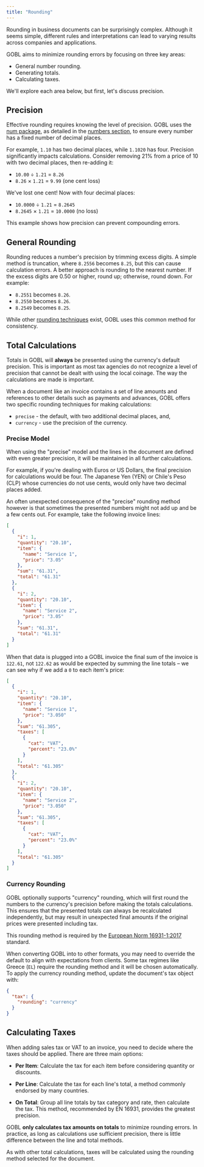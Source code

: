 ```yaml
---
title: "Rounding"
---
```


Rounding in business documents can be surprisingly complex. Although it seems simple, different rules and interpretations can lead to varying results across companies and applications.

GOBL aims to minimize rounding errors by focusing on three key areas:

* General number rounding.
* Generating totals.
* Calculating taxes.

We'll explore each area below, but first, let's discuss precision.

## Precision

Effective rounding requires knowing the level of precision. GOBL uses the [num package](https://github.com/invopop/gobl/tree/main/num), as detailed in the [numbers section](/overview/numbers), to ensure every number has a fixed number of decimal places.

For example, `1.10` has two decimal places, while `1.1020` has four. Precision significantly impacts calculations. Consider removing 21% from a price of 10 with two decimal places, then re-adding it:

* `10.00` ÷ `1.21` = `8.26`
* `8.26` × `1.21` = `9.99` (one cent loss)

We've lost one cent! Now with four decimal places:

* `10.0000` ÷ `1.21` = `8.2645`
* `8.2645` × `1.21` = `10.0000` (no loss)

This example shows how precision can prevent compounding errors.

## General Rounding

Rounding reduces a number's precision by trimming excess digits. A simple method is truncation, where `8.2556` becomes `8.25`, but this can cause calculation errors. A better approach is rounding to the nearest number. If the excess digits are 0.50 or higher, round up; otherwise, round down. For example:

* `8.2551` becomes `8.26`.
* `8.2550` becomes `8.26`.
* `8.2549` becomes `8.25`.

While other [rounding techniques](https://en.wikipedia.org/wiki/Rounding) exist, GOBL uses this common method for consistency.

## Total Calculations

Totals in GOBL will **always** be presented using the currency's default precision. This is important as most tax agencies do not recognize a level of precision that cannot be dealt with using the local coinage. The way the calculations are made is important.

When a document like an invoice contains a set of line amounts and references to other details such as payments and advances, GOBL offers two specific rounding techniques for making calculations:

* `precise` - the default, with two additional decimal places, and,
* `currency` - use the precision of the currency.

### Precise Model

When using the "precise" model and the lines in the document are defined with even greater precision, it will be maintained in all further calculations.

For example, if you're dealing with Euros or US Dollars, the final precision for calculations would be four. The Japanese Yen (YEN) or Chile's Peso (CLP) whose currencies do not use cents, would only have two decimal places added.

An often unexpected consequence of the "precise" rounding method however is that sometimes the presented numbers might not add up and be a few cents out. For example, take the following invoice lines:

```json
[
  {
    "i": 1,
    "quantity": "20.10",
    "item": {
      "name": "Service 1",
      "price": "3.05"
    },
    "sum": "61.31",
    "total": "61.31"
  },
  {
    "i": 2,
    "quantity": "20.10",
    "item": {
      "name": "Service 2",
      "price": "3.05"
    },
    "sum": "61.31",
    "total": "61.31"
  }
]
```

When that data is plugged into a GOBL invoice the final sum of the invoice is `122.61`, not `122.62` as would be expected by summing the line totals – we can see why if we add a `0` to each item's price:

```json
[
  {
    "i": 1,
    "quantity": "20.10",
    "item": {
      "name": "Service 1",
      "price": "3.050"
    },
    "sum": "61.305",
    "taxes": [
      {
        "cat": "VAT",
        "percent": "23.0%"
      }
    ],
    "total": "61.305"
  },
  {
    "i": 2,
    "quantity": "20.10",
    "item": {
      "name": "Service 2",
      "price": "3.050"
    },
    "sum": "61.305",
    "taxes": [
      {
        "cat": "VAT",
        "percent": "23.0%"
      }
    ],
    "total": "61.305"
  }
]
```

### Currency Rounding

GOBL optionally supports "currency" rounding, which will first round the numbers to the currency's precision before making the totals calculations. This ensures that the presented totals can always be recalculated independently, but may result in unexpected final amounts if the original prices were presented including tax.

This rounding method is required by the [European Norm 16931-1:2017](https://ec.europa.eu/digital-building-blocks/sites/display/DIGITAL/Obtaining+a+copy+of+the+European+standard+on+eInvoicing) standard.

When converting GOBL into to other formats, you may need to override the default to align with expectations from clients. Some tax regimes like Greece (`EL`) require the rounding method and it will be chosen automatically. To apply the currency rounding method, update the document's tax object with:

```json
{
  "tax": {
    "rounding": "currency"
  }
}
```

## Calculating Taxes

When adding sales tax or VAT to an invoice, you need to decide where the taxes should be applied. There are three main options:

* **Per Item**: Calculate the tax for each item before considering quantity or discounts.

* **Per Line**: Calculate the tax for each line's total, a method commonly endorsed by many countries.

* **On Total**: Group all line totals by tax category and rate, then calculate the tax. This method, recommended by EN 16931, provides the greatest precision.

GOBL **only calculates tax amounts on totals** to minimize rounding errors. In practice, as long as calculations use sufficient precision, there is little difference between the line and total methods.

As with other total calculations, taxes will be calculated using the rounding method selected for the document.
